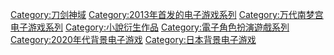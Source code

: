 {{DEFAULTSORT:Sword Art Online}}
[[Category:刀剑神域|Category:刀剑神域]]
[[Category:2013年首发的电子游戏系列|Category:2013年首发的电子游戏系列]]
[[Category:万代南梦宫电子游戏系列|Category:万代南梦宫电子游戏系列]]
[[Category:小說衍生作品|Category:小說衍生作品]]
[[Category:電子角色扮演遊戲系列|Category:電子角色扮演遊戲系列]]
[[Category:2020年代背景电子游戏|Category:2020年代背景电子游戏]]
[[Category:日本背景电子游戏|Category:日本背景电子游戏]]